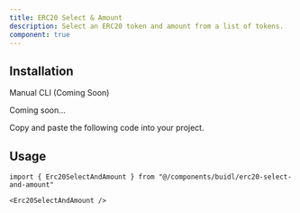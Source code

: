 ```yaml
---
title: ERC20 Select & Amount
description: Select an ERC20 token and amount from a list of tokens.
component: true
---
```


<ComponentPreview
  name="erc20-select-and-amount-demo"
  className="[&_.preview>[data-orientation=vertical]]:sm:max-w-[70%]"
/>

## Installation

<Tabs defaultValue="manual">

<TabsList>
  <TabsTrigger value="manual">Manual</TabsTrigger>
  <TabsTrigger disabled={true} value="cli">
    CLI (Coming Soon)
  </TabsTrigger>
</TabsList>

<TabsContent value="cli">

<Steps>

<Step>Coming soon...</Step>

</Steps>

</TabsContent>

<TabsContent value="manual">

<Steps>

<Step>Copy and paste the following code into your project.</Step>

<ComponentSource name="erc20-select-and-amount" />

</Steps>

</TabsContent>

</Tabs>

## Usage

```tsx
import { Erc20SelectAndAmount } from "@/components/buidl/erc20-select-and-amount"
```

```tsx
<Erc20SelectAndAmount />
```
